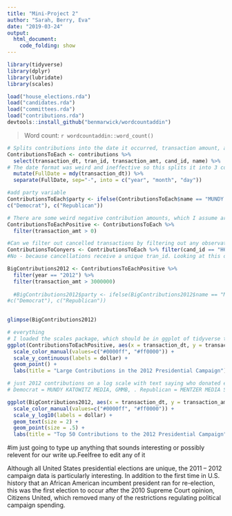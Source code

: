 ```yaml
---
title: "Mini-Project 2"
author: "Sarah, Berry, Eva"
date: "2019-03-24"
output: 
  html_document:
    code_folding: show
---
```



```r
library(tidyverse)
library(dplyr)
library(lubridate)
library(scales)
```

```r
load("house_elections.rda")
load("candidates.rda")
load("committees.rda")
load("contributions.rda")
devtools::install_github("benmarwick/wordcountaddin")
```

> Word count: `r wordcountaddin::word_count()`

```r

# Splits contributions into the date it occurred, transaction amount, and the the recipient's ID
ContributionsToEach <- contributions %>%
  select(transaction_dt, tran_id, transaction_amt, cand_id, name) %>%
# The date format was weird and ineffective so this splits it into 3 columns, for year, month, and day. I used "lubridate" which should be part of tidyverse
  mutate(FullDate = mdy(transaction_dt)) %>%
  separate(FullDate, sep="-", into = c("year", "month", "day"))

#add party variable
ContributionsToEach$party <- ifelse(ContributionsToEach$name == "MUNDY KATOWITZ MEDIA, INC.," | ContributionsToEach$name == "GMMB", 
c("Democrat"), c("Republican"))

# There are some weird negative contribution amounts, which I assume are cancelled checks. We should do a better job removing those but it was really skewing the data so I removed the negative contributions and did calculations from here on with only postive contributions
ContributionsToEachPositive <- ContributionsToEach %>%
  filter(transaction_amt > 0)

#Can we filter out cancelled transactions by filtering out any observation that has a non-unique tran_id? Let's look at contributions for one candidate who had a lot of cancelled donations:
ContributionsToConyers <- ContributionsToEach %>% filter(cand_id == "H6MI01028")
#No - because cancellations receive a unique tran_id. Looking at this dataset, there are many cases where I can't figure out which transaction matches with each cancellation, so it is not possible to filter out cancelled donations with the information we have. Instead, we will filter out only the negative donations  

BigContributions2012 <- ContributionsToEachPositive %>%
  filter(year == "2012") %>%
  filter(transaction_amt > 3000000) 
  
  #BigContributions2012$party <- ifelse(BigContributions2012$name == "MUNDY KATOWITZ MEDIA, INC.," | BigContributions2012$name == "GMMB", 
#c("Democrat"), c("Republican"))
    

glimpse(BigContributions2012)
```

```r
# everything
# I loaded the scales package, which should be in ggplot of tidyverse to make the transaction amount be in dollars and not exponents
ggplot(ContributionsToEachPositive, aes(x = transaction_dt, y = transaction_amt, color = party)) + 
  scale_color_manual(values=c("#0000ff", "#ff0000")) +
  scale_y_continuous(labels = dollar) +
  geom_point() +
  labs(title = "Large Contributions in the 2012 Presidential Campaign")
```


```r

# just 2012 contributions on a log scale with text saying who donated each big donation.
# Democrat = MUNDY KATOWITZ MEDIA, GMMB, . Republican = MENTZER MEDIA SERVICES,CROSSROADS MEDIA, NATIONAL MEDIA RESEARCH PLANNING(?), AMERICAN RAMBLER PRODUCTIONS,

ggplot(BigContributions2012, aes(x = transaction_dt, y = transaction_amt, label = name, color = party)) +
  scale_color_manual(values=c("#0000ff", "#ff0000")) +
  scale_y_log10(labels = dollar) +
  geom_text(size = 2) +
  geom_point(size = .5) +
  labs(title = "Top 50 Contributions to the 2012 Presidential Campaign", x = "transaction date", y = "transaction amount") 
```

#im just going to type up anything that sounds interesting or possibly relevent for our write up.Feelfree to edit any of it

Although all United States presidential elections are unique, the 2011 – 2012 campaign data is particularly interesting. In addition to the first time in U.S. history that an African American incumbent president ran for re-election, this was the first election to occur after the 2010 Supreme Court opinion, Citizens United, which removed many of the restrictions regulating political campaign spending. 
